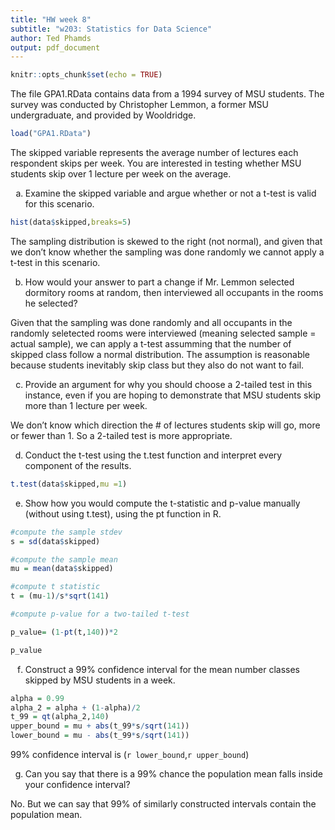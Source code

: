 ```yaml
---
title: "HW week 8"
subtitle: "w203: Statistics for Data Science"
author: Ted Phamds
output: pdf_document
---
```


```r
knitr::opts_chunk$set(echo = TRUE)
```

The file GPA1.RData contains data from a 1994 survey of MSU students.  The survey was conducted by Christopher Lemmon, a former MSU undergraduate, and provided by Wooldridge.

```r
load("GPA1.RData")
```

The skipped variable represents the average number of lectures each respondent skips per week.  You are interested in testing whether MSU students skip over 1 lecture per week on the average.

a. Examine the skipped variable and argue whether or not a t-test is valid for this scenario.
```r
hist(data$skipped,breaks=5)
```

The sampling distribution is skewed to the right (not normal), and given that we don't know whether the sampling was done randomly
we cannot apply a t-test in this scenario.


b. How would your answer to part a change if Mr. Lemmon selected dormitory rooms at random, then interviewed all occupants in the rooms he selected?

Given that the sampling was done randomly and all occupants in the randomly seletected rooms were interviewed (meaning
selected sample = actual sample), we can apply a t-test assumming that the number of skipped class follow a normal distribution.
The assumption is reasonable because students inevitably skip class but they also do not want to fail.


c. Provide an argument for why you should choose a 2-tailed test in this instance, even if you are hoping to demonstrate that MSU students skip more than 1 lecture per week.

We don't know which direction the # of lectures students skip will go, more or fewer than 1. So a 2-tailed test is more appropriate.

d. Conduct the t-test using the t.test function and interpret every component of the results.
```r
t.test(data$skipped,mu =1)
```
e. Show how you would compute the t-statistic and p-value manually (without using t.test), using the pt function in R.

```r
#compute the sample stdev
s = sd(data$skipped)

#compute the sample mean
mu = mean(data$skipped)

#compute t statistic
t = (mu-1)/s*sqrt(141)

#compute p-value for a two-tailed t-test

p_value= (1-pt(t,140))*2

p_value
```

f. Construct a 99% confidence interval for the mean number classes skipped by MSU students in a week.
```r
alpha = 0.99
alpha_2 = alpha + (1-alpha)/2
t_99 = qt(alpha_2,140)
upper_bound = mu + abs(t_99*s/sqrt(141))
lower_bound = mu - abs(t_99*s/sqrt(141))

```
99% confidence interval is (`r lower_bound`,`r upper_bound`)


g. Can you say that there is a 99% chance the population mean falls inside your confidence interval?


No. But we can say that 99% of similarly constructed intervals contain the population mean.




